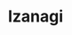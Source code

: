 ---
title: "Izanagi"
slug: "izanagi"
arcana: "Fool"

image: "./Izanagi.jpg"

phys: ""
gun: ""
fire: ""
ice: ""
elec: "resist"
wind: "weak"
psy: ""
nuke: ""
bless: ""
curse: "null"
---